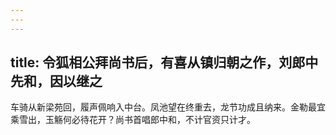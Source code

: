 ```yaml
---
---
---
```

title: 令狐相公拜尚书后，有喜从镇归朝之作，刘郎中先和，因以继之
---



车骑从新梁苑回，履声佩响入中台。凤池望在终重去，龙节功成且纳来。金勒最宜乘雪出，玉觞何必待花开？尚书首唱郎中和，不计官资只计才。